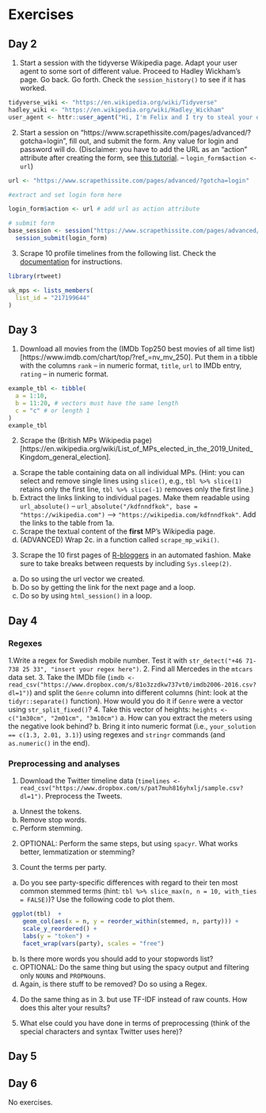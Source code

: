 # Exercises

## Day 2

1. Start a session with the tidyverse Wikipedia page. Adapt your user agent to some sort of different value. Proceed to Hadley Wickham's page. Go back. Go forth. Check the `session_history()` to see if it has worked.

```r
tidyverse_wiki <- "https://en.wikipedia.org/wiki/Tidyverse"
hadley_wiki <- "https://en.wikipedia.org/wiki/Hadley_Wickham"
user_agent <- httr::user_agent("Hi, I'm Felix and I try to steal your data.")
```

2. Start a session on "https://www.scrapethissite.com/pages/advanced/?gotcha=login", fill out, and submit the form. Any value for login and password will do. (Disclaimer: you have to add the URL as an "action" attribute after creating the form, see [this tutorial](https://github.com/tidyverse/rvest/issues/319). -- `login_form$action <- url`)

```r
url <- "https://www.scrapethissite.com/pages/advanced/?gotcha=login"

#extract and set login form here

login_form$action <- url # add url as action attribute

# submit form
base_session <- session("https://www.scrapethissite.com/pages/advanced/?gotcha=login") %>% 
  session_submit(login_form) 
```

3. Scrape 10 profile timelines from the following list. Check the [documentation](https://cran.r-project.org/web/packages/rtweet/vignettes/intro.html) for instructions.

```r
library(rtweet)

uk_mps <- lists_members(
  list_id = "217199644"
) 
```

## Day 3

1. Download all movies from the (IMDb Top250 best movies of all time list)[https://www.imdb.com/chart/top/?ref_=nv_mv_250]. Put them in a tibble with the columns `rank` -- in numeric format, `title`, `url` to IMDb entry, `rating` -- in numeric format.

```r
example_tbl <- tibble(
  a = 1:10,
  b = 11:20, # vectors must have the same length
  c = "c" # or length 1
)
example_tbl
```

2. Scrape the (British MPs Wikipedia page)[https://en.wikipedia.org/wiki/List_of_MPs_elected_in_the_2019_United_Kingdom_general_election].
  a. Scrape the table containing data on all individual MPs. (Hint: you can select and remove single lines using `slice()`, e.g., `tbl %>% slice(1)` retains only the first line, `tbl %>% slice(-1)` removes only the first line.)
  b. Extract the links linking to individual pages. Make them readable using `url_absolute()` – `url_absolute("/kdfnndfkok", base = "https://wikipedia.com")` --> `"https://wikipedia.com/kdfnndfkok"`. Add the links to the table from 1a.
  c. Scrape the textual content of the **first** MP’s Wikipedia page.
  d. (ADVANCED) Wrap 2c. in a function called `scrape_mp_wiki()`.

3. Scrape the 10 first pages of [R-bloggers](https://www.r-bloggers.com) in an automated fashion. Make sure to take breaks between requests by including `Sys.sleep(2)`.
  a. Do so using the url vector we created.
  b. Do so by getting the link for the next page and a loop.
  c. Do so by using `html_session()` in a loop.

## Day 4

### Regexes

1.Write a regex for Swedish mobile number. Test it with `str_detect("+46 71-738 25 33", "insert your regex here")`. 
2. Find all Mercedes in the `mtcars` data set.
3. Take the IMDb file (`imdb <- read_csv("https://www.dropbox.com/s/81o3zzdkw737vt0/imdb2006-2016.csv?dl=1")`) and split the `Genre` column into different columns (hint: look at the `tidyr::separate()` function). How would you do it if `Genre` were a vector using `str_split_fixed()`?
4. Take this vector of heights: `heights <- c("1m30cm", "2m01cm", "3m10cm")`
    a. How can you extract the meters using the negative look behind?
    b. Bring it into numeric format (i.e., `your_solution == c(1.3, 2.01, 3.1)`) using regexes and `stringr` commands (and `as.numeric()` in the end).

### Preprocessing and analyses

1. Download the Twitter timeline data (`timelines <- read_csv("https://www.dropbox.com/s/pat7muh816yhxlj/sample.csv?dl=1")`. Preprocess the Tweets. 
  a. Unnest the tokens.
  b. Remove stop words. 
  c. Perform stemming. 

2. OPTIONAL: Perform the same steps, but using `spacyr`. What works better, lemmatization or stemming?

3. Count the terms per party. 
  a. Do you see party-specific differences with regard to their ten most common stemmed terms (hint: `tbl %>% slice_max(n, n = 10, with_ties = FALSE)`)? Use the following code to plot them.
```r
 ggplot(tbl)  +
    geom_col(aes(x = n, y = reorder_within(stemmed, n, party))) +
    scale_y_reordered() +
    labs(y = "token") +
    facet_wrap(vars(party), scales = "free") 
```
  b. Is there more words you should add to your stopwords list?
  c. OPTIONAL: Do the same thing but using the spacy output and filtering only `NOUN`s and `PROPN`ouns. 
  d. Again, is there stuff to be removed? Do so using a Regex.

4. Do the same thing as in 3. but use TF-IDF instead of raw counts. How does this alter your results?

5. What else could you have done in terms of preprocessing (think of the special characters and syntax Twitter uses here)?

## Day 5



## Day 6

No exercises.
